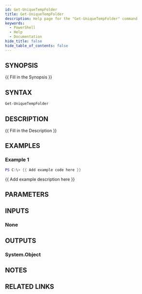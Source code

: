 ```yaml
---
id: Get-UniqueTempFolder
title: Get-UniqueTempFolder
description: Help page for the "Get-UniqueTempFolder" command
keywords:
  - PowerShell
  - Help
  - Documentation
hide_title: false
hide_table_of_contents: false
---
```


## SYNOPSIS

\{\{ Fill in the Synopsis \}\}

## SYNTAX

```powershell
Get-UniqueTempFolder
```

## DESCRIPTION

\{\{ Fill in the Description \}\}

## EXAMPLES

### Example 1

```powershell
PS C:\> {{ Add example code here }}
```

\{\{ Add example description here \}\}

## PARAMETERS

## INPUTS

### None

## OUTPUTS

### System.Object

## NOTES

## RELATED LINKS
